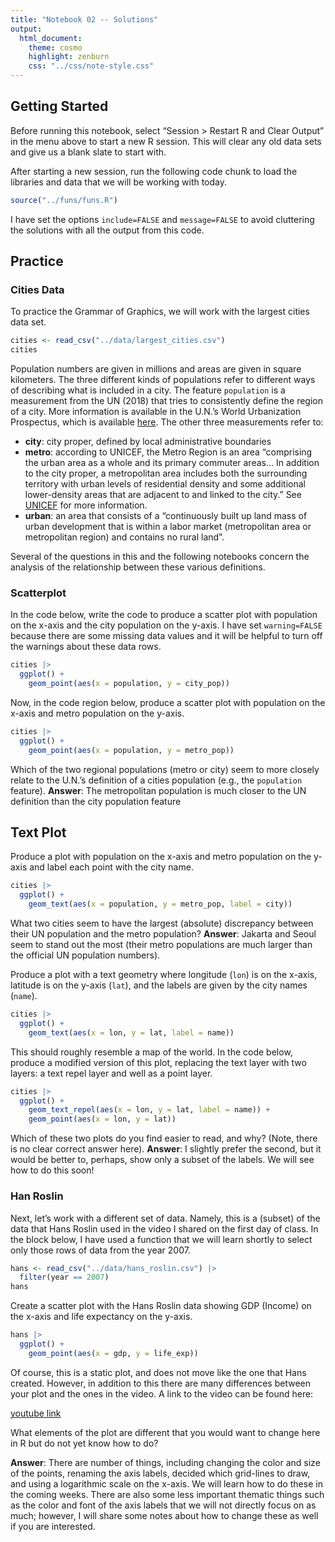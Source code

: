 ```yaml
---
title: "Notebook 02 -- Solutions"
output:
  html_document:
    theme: cosmo
    highlight: zenburn
    css: "../css/note-style.css"
---
```


## Getting Started

Before running this notebook, select "Session > Restart R and Clear Output" in
the menu above to start a new R session. This will clear any old data sets and
give us a blank slate to start with.

After starting a new session, run the following code chunk to load the
libraries and data that we will be working with today.

```r
source("../funs/funs.R")
```

I have set the options `include=FALSE` and `message=FALSE` to avoid cluttering
the solutions with all the output from this code.

## Practice

### Cities Data

To practice the Grammar of Graphics, we will work with the largest cities data
set.

```r
cities <- read_csv("../data/largest_cities.csv")
cities
```

Population numbers are given in millions and areas are given in square
kilometers. The three different kinds of populations refer to different
ways of describing what is included in a city. The feature `population` is a
measurement from the UN (2018) that tries to consistently define the region of
a city. More information is available in the U.N.'s World Urbanization
Prospectus, which is available
[here](https://population.un.org/wup/Publications/Files/WUP2018-Highlights.pdf).
The other three measurements refer to:

- **city**: city proper, defined by local administrative boundaries
- **metro**: according to UNICEF, the Metro Region is an area "comprising the
urban area as a whole and its primary commuter areas... In addition to the city
proper, a metropolitan area includes both the surrounding territory with urban
levels of residential density and some additional lower-density areas that are
adjacent to and linked to the city." See
[UNICEF](https://www.unicef.org/sowc2012/statistics.php) for more information.
- **urban**: an area that consists of a "continuously built up land mass of
urban development that is within a labor market (metropolitan area or
metropolitan region) and contains no rural land".

Several of the questions in this and the following notebooks concern the
analysis of the relationship between these various definitions.

### Scatterplot

In the code below, write the code to produce a scatter plot with population on
the x-axis and the city population on the y-axis. I have set `warning=FALSE`
because there are some missing data values and it will be helpful to turn off
the warnings about these data rows.

```r
cities |>
  ggplot() +
    geom_point(aes(x = population, y = city_pop))
```

Now, in the code region below, produce a scatter plot with population on the
x-axis and metro population on the y-axis.

```r
cities |>
  ggplot() +
    geom_point(aes(x = population, y = metro_pop))
```

Which of the two regional populations (metro or city) seem to more closely
relate to the U.N.'s definition of a cities population (e.g., the `population`
feature).
**Answer**: The metropolitan population is much closer to the UN definition than the city population feature

## Text Plot

Produce a plot with population on the x-axis and metro population on the y-axis
and label each point with the city name.

```r
cities |>
  ggplot() +
    geom_text(aes(x = population, y = metro_pop, label = city))
```

What two cities seem to have the largest (absolute) discrepancy between their
UN population and the metro population?
**Answer**: Jakarta and Seoul seem to stand out the most (their metro populations are much larger than the official UN population numbers).

Produce a plot with a text geometry where longitude (`lon`) is on the x-axis,
latitude is on the y-axis (`lat`), and the labels are given by the city names
(`name`).

```r
cities |>
  ggplot() +
    geom_text(aes(x = lon, y = lat, label = name))
```

This should roughly resemble a map of the world. In the code below, produce
a modified version of this plot, replacing the text layer with two layers:
a text repel layer and well as a point layer.

```r
cities |>
  ggplot() +
    geom_text_repel(aes(x = lon, y = lat, label = name)) +
    geom_point(aes(x = lon, y = lat))
```

Which of these two plots do you find easier to read, and why? (Note, there is
no clear correct answer here).
**Answer**: I slightly prefer the second, but it would be better to, perhaps, show only a subset of the labels. We will see how to do this soon!

### Han Roslin

Next, let's work with a different set of data. Namely, this is a (subset) of
the data that Hans Roslin used in the video I shared on the first day of class.
In the block below, I have used a function that we will learn shortly to select
only those rows of data from the year 2007.

```r
hans <- read_csv("../data/hans_roslin.csv") |>
  filter(year == 2007)
hans
```

Create a scatter plot with the Hans Roslin data showing GDP (Income) on the 
x-axis and life expectancy on the y-axis.

```r
hans |>
  ggplot() +
    geom_point(aes(x = gdp, y = life_exp))
```

Of course, this is a static plot, and does not move like the one that Hans 
created. However, in addition to this there are many differences between your
plot and the ones in the video. A link to the video can be found here:

   [youtube link](https://www.youtube.com/watch?v=Z8t4k0Q8e8Y)

What elements of the plot are different that you would want to change here in
R but do not yet know how to do?

**Answer**: There are number of things, including changing the color and size of the points, renaming the axis labels, decided which grid-lines to draw, and using a logarithmic scale on the x-axis. We will learn how to do these in the coming weeks. There are also some less important thematic things such as the color and font of the axis labels that we will not directly focus on as much; however, I will share some notes about how to change these as well if you are interested.
